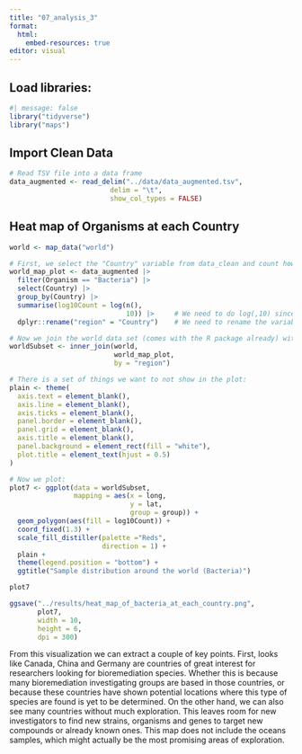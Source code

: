 ```yaml
---
title: "07_analysis_3"
format: 
  html:
    embed-resources: true
editor: visual
---
```


## Load libraries:

```r
#| message: false
library("tidyverse")
library("maps")
```

## Import Clean Data

```r
# Read TSV file into a data frame
data_augmented <- read_delim("../data/data_augmented.tsv", 
                         delim = "\t", 
                         show_col_types = FALSE)
```

## Heat map of Organisms at each Country

```r
world <- map_data("world")

# First, we select the "Country" variable from data_clean and count how many times each country appears:
world_map_plot <- data_augmented |> 
  filter(Organism == "Bacteria") |> 
  select(Country) |> 
  group_by(Country) |> 
  summarise(log10Count = log(n(), 
                             10)) |>     # We need to do log(,10) since Canada has way many 
  dplyr::rename("region" = "Country")    # We need to rename the variable for the latter join

# Now we join the world data set (comes with the R package already) with our dataset:
worldSubset <- inner_join(world, 
                          world_map_plot, 
                          by = "region")

# There is a set of things we want to not show in the plot:
plain <- theme(
  axis.text = element_blank(),
  axis.line = element_blank(),
  axis.ticks = element_blank(),
  panel.border = element_blank(),
  panel.grid = element_blank(),
  axis.title = element_blank(),
  panel.background = element_rect(fill = "white"),
  plot.title = element_text(hjust = 0.5)
)

# Now we plot:
plot7 <- ggplot(data = worldSubset, 
                mapping = aes(x = long, 
                              y = lat, 
                              group = group)) + 
  geom_polygon(aes(fill = log10Count)) +  
  coord_fixed(1.3) +
  scale_fill_distiller(palette ="Reds", 
                       direction = 1) + 
  plain +
  theme(legend.position = "bottom") +
  ggtitle("Sample distribution around the world (Bacteria)")

plot7

ggsave("../results/heat_map_of_bacteria_at_each_country.png", 
       plot7, 
       width = 10, 
       height = 6, 
       dpi = 300)
```

From this visualization we can extract a couple of key points. First, looks like Canada, China and Germany are countries of great interest for researchers looking for bioremediation species. Whether this is because many bioremediation investigating groups are based in those countries, or because these countries have shown potential locations where this type of species are found is yet to be determined. On the other hand, we can also see many countries without much exploration. This leaves room for new investigators to find new strains, organisms and genes to target new compounds or already known ones. This map does not include the oceans samples, which might actually be the most promising areas of exploration.

